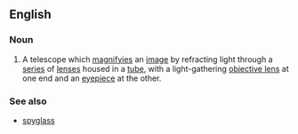 ==English==

===Noun===
{{wikipedia}}
{{en-noun|sg=[[refracting]] [[telescope]]}}

# A telescope which [[magnify]]ies an [[image]] by refracting light through a [[series]] of [[lens]]es housed in a [[tube]], with a light-gathering [[objective lens]] at one end and an [[eyepiece]] at the other.

===See also===
*[[spyglass]]
